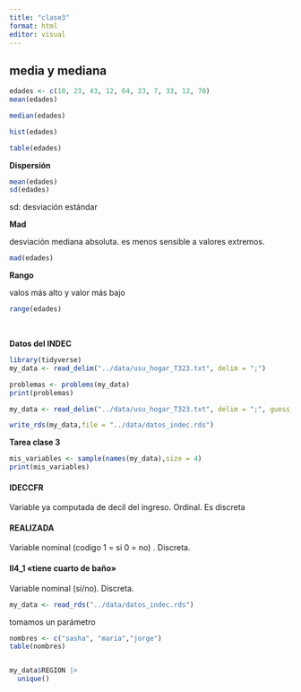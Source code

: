 ```yaml
---
title: "clase3"
format: html
editor: visual
---
```


## media y mediana

```r
edades <- c(10, 23, 43, 12, 64, 23, 7, 33, 12, 70)
mean(edades)
```

```r
median(edades)

```

```r
hist(edades)
```

```r
table(edades)
```

**Dispersión**

```r
mean(edades)
sd(edades)
```

sd: desviación estándar

**Mad**

desviación mediana absoluta. es menos sensible a valores extremos.

```r
mad(edades)
```

**Rango**

valos más alto y valor más bajo

```r
range(edades)
```

```r


```

\
**Datos del INDEC**

```r
library(tidyverse)
my_data <- read_delim("../data/usu_hogar_T323.txt", delim = ";")
```

```r
problemas <- problems(my_data)
print(problemas)
```

```r
my_data <- read_delim("../data/usu_hogar_T323.txt", delim = ";", guess_max = 10000)
```

```r
write_rds(my_data,file = "../data/datos_indec.rds")
```

**Tarea clase 3**

```r
mis_variables <- sample(names(my_data),size = 4)
print(mis_variables)
```

#### IDECCFR

Variable ya computada de decil del ingreso. Ordinal. Es discreta

#### REALIZADA

Variable nominal (codigo 1 = si 0 = no) . Discreta.

#### II4_1 «tiene cuarto de baño»

Variable nominal (si/no). Discreta.

```r
my_data <- read_rds("../data/datos_indec.rds")
```

tomamos un parámetro

```r
nombres <- c("sasha", "maria","jorge")
table(nombres)
```

```r

```

```r
my_data$REGION |> 
  unique() 
```
